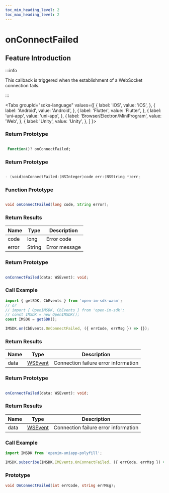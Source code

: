 ```yaml
---
toc_min_heading_level: 2
toc_max_heading_level: 2
---
```


# onConnectFailed

## Feature Introduction

:::info

This callback is triggered when the establishment of a WebSocket connection fails.

:::

<Tabs
groupId="sdks-language"
values={[
{ label: 'iOS', value: 'iOS', },
{ label: 'Android', value: 'Android', },
{ label: 'Flutter', value: 'Flutter', },
{ label: 'uni-app', value: 'uni-app', },
{ label: 'Browser/Electron/MiniProgram', value: 'Web', },
{ label: 'Unity', value: 'Unity', },
]
}>

<TabItem value="Flutter">

### Return Prototype

```dart showLineNumbers

 Function()? onConnectFailed;

```

</TabItem>

<TabItem value="iOS">

### Return Prototype

```swift showLineNumbers

- (void)onConnectFailed:(NSInteger)code err:(NSString *)err;

```

</TabItem>

<TabItem value="Android">

### Function Prototype

```java showLineNumbers

void onConnectFailed(long code, String error);

```

### Return Results

| Name | Type                                    | Description   |
| ---- | --------------------------------------- | ------------- |
| code | long                                    | Error code    |
| error| String                                  | Error message |

</TabItem>

<TabItem value="Web">

### Return Prototype

```ts showLineNumbers

onConnectFailed(data: WSEvent): void;

```

### Call Example

```js showLineNumbers
import { getSDK, CbEvents } from 'open-im-sdk-wasm';
// or
// import { OpenIMSDK, CbEvents } from 'open-im-sdk';
// const IMSDK = new OpenIMSDK();
const IMSDK = getSDK();

IMSDK.on(CbEvents.OnConnectFailed, ({ errCode, errMsg }) => {});
```

### Return Results

| Name | Type                                    | Description        |
| ---- | --------------------------------------- | ------------------ |
| data | [WSEvent](/class/response.mdx) | Connection failure error information |

</TabItem>

<TabItem value="uni-app">

### Return Prototype

```ts showLineNumbers

onConnectFailed(data: WSEvent): void;

```

### Return Results

| Name | Type                                    | Description        |
| ---- | --------------------------------------- | ------------------ |
| data | [WSEvent](/class/response.mdx) | Connection failure error information |

### Call Example

```js showLineNumbers
import IMSDK from 'openim-uniapp-polyfill';

IMSDK.subscribe(IMSDK.IMEvents.OnConnectFailed, ({ errCode, errMsg }) => {});
```

</TabItem>

<TabItem value="Unity">

### Prototype

```C# showLineNumbers
void OnConnectFailed(int errCode, string errMsg);
```

</TabItem>

</Tabs>